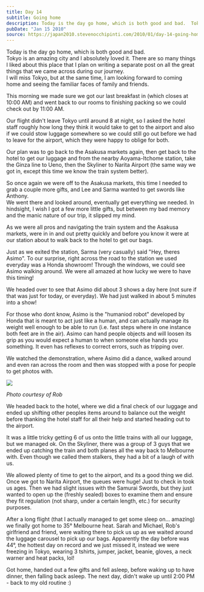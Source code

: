 ```yaml
---
title: Day 14
subtitle: Going home
description: Today is the day go home, which is both good and bad.  Tokyo is an amazing city and I absolutely loved it. There are so many things I liked ...
pubDate: "Jan 15 2010"
source: https://japan2010.stevenocchipinti.com/2010/01/day-14-going-home.html
---
```



Today is the day go home, which is both good and bad.  
Tokyo is an amazing city and I absolutely loved it. There are so many things I liked about this place that I plan on writing a separate post on all the great things that we came across during our journey.  
I will miss Tokyo, but at the same time, I am looking forward to coming home and seeing the familiar faces of family and friends.

This morning we made sure we got our last breakfast in (which closes at 10:00 AM) and went back to our rooms to finishing packing so we could check out by 11:00 AM.

Our flight didn't leave Tokyo until around 8 at night, so I asked the hotel staff roughly how long they think it would take to get to the airport and also if we could stow luggage somewhere so we could still go out before we had to leave for the airport, which they were happy to oblige for both.

Our plan was to go back to the Asakusa markets again, then get back to the hotel to get our luggage and from the nearby Aoyama-Itchome station, take the Ginza line to Ueno, then the Skyliner to Narita Airport (the same way we got in, except this time we know the train system better).

So once again we were off to the Asakusa markets, this time I needed to grab a couple more gifts, and Lee and Sarma wanted to get swords like Anthony.  
We went there and looked around, eventually get everything we needed. In hindsight, I wish I got a few more little gifts, but between my bad memory and the manic nature of our trip, it slipped my mind.

As we were all pros and navigating the train system and the Asakusa markets, were in in and out pretty quickly and before you know it were at our station about to walk back to the hotel to get our bags.

Just as we exited the station, Sarma (very casually) said "Hey, theres Asimo". To our surprise, right across the road to the station we used everyday was a Honda showroom! Through the windows, we could see Asimo walking around. We were all amazed at how lucky we were to have this timing!

We headed over to see that Asimo did about 3 shows a day here (not sure if that was just for today, or everyday). We had just walked in about 5 minutes into a show!

For those who dont know, Asimo is the "humaniod robot" developed by Honda that is meant to act just like a human, and can actually manage its weight well enough to be able to run (i.e. fast steps where in one instance both feet are in the air). Asimo can hand people objects and will loosen its grip as you would expect a human to when someone else hands you something. It even has reflexes to correct errors, such as tripping over.

We watched the demonstration, where Asimo did a dance, walked around and even ran across the room and then was stopped with a pose for people to get photos with.

<Img originalAspectRatio src="2009-japan/e8cfdimlkpoyy4fqir4n.jpg" />

_Photo courtesy of Rob_

We headed back to the hotel, where we did a final check of our luggage and ended up shifting other peoples items around to balance out the weight before thanking the hotel staff for all their help and started heading out to the airport.

It was a little tricky getting 6 of us onto the little trains with all our luggage, but we managed ok. On the Skyliner, there was a group of 3 guys that we ended up catching the train and both planes all the way back to Melbourne with. Even though we called them stalkers, they had a bit of a laugh of with us.

We allowed plenty of time to get to the airport, and its a good thing we did. Once we got to Narita Airport, the queues were huge! Just to check in took us ages. Then we had slight issues with the Samurai Swords, but they just wanted to open up the (freshly sealed) boxes to examine them and ensure they fit regulation (not sharp, under a certain length, etc.) for security purposes.

After a long flight (that I actually managed to get some sleep on... amazing) we finally got home to 35° Melbourne heat. Sarah and Michael, Rob's girlfriend and friend, were waiting there to pick us up as we waited around the luggage carousel to pick up our bags. Apparently the day before was 44°, the hottest day on record and we just missed it, instead we were freezing in Tokyo, wearing 3 tshirts, jumper, jacket, beanie, gloves, a neck warner and heat packs, lol!

Got home, handed out a few gifts and fell asleep, before waking up to have dinner, then falling back asleep. The next day, didn't wake up until 2:00 PM - back to my old routine :)
